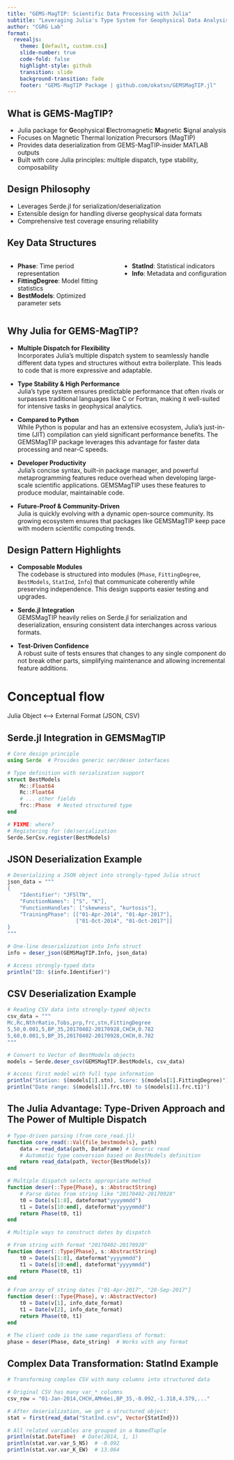 ```yaml
---
title: "GEMS-MagTIP: Scientific Data Processing with Julia"
subtitle: "Leveraging Julia's Type System for Geophysical Data Analysis"
author: "CGRG Lab"
format:
  revealjs:
    theme: [default, custom.css]
    slide-number: true
    code-fold: false
    highlight-style: github
    transition: slide
    background-transition: fade
    footer: "GEMS-MagTIP Package | github.com/okatsn/GEMSMagTIP.jl"
---
```


## What is GEMS-MagTIP?

- Julia package for **G**eophysical **E**lectromagnetic **M**agnetic **S**ignal analysis
- Focuses on Magnetic Thermal Ionization Precursors (MagTIP)
- Provides data deserialization from GEMS-MagTIP-insider MATLAB outputs
- Built with core Julia principles: multiple dispatch, type stability, composability

## Design Philosophy

- Leverages Serde.jl for serialization/deserialization
- Extensible design for handling diverse geophysical data formats
- Comprehensive test coverage ensuring reliability

## Key Data Structures

:::: {.columns}
::: {.column width="50%"}
- **Phase**: Time period representation
- **FittingDegree**: Model fitting statistics 
- **BestModels**: Optimized parameter sets
:::
::: {.column width="50%"}
- **StatInd**: Statistical indicators
- **Info**: Metadata and configuration
:::
::::

## Why Julia for GEMS-MagTIP?

- **Multiple Dispatch for Flexibility**  
  Incorporates Julia’s multiple dispatch system to seamlessly handle different data types and structures without extra boilerplate. This leads to code that is more expressive and adaptable.

- **Type Stability & High Performance**  
  Julia’s type system ensures predictable performance that often rivals or surpasses traditional languages like C or Fortran, making it well-suited for intensive tasks in geophysical analytics.

- **Compared to Python**  
  While Python is popular and has an extensive ecosystem, Julia’s just-in-time (JIT) compilation can yield significant performance benefits. The GEMSMagTIP package leverages this advantage for faster data processing and near-C speeds.

- **Developer Productivity**  
  Julia’s concise syntax, built-in package manager, and powerful metaprogramming features reduce overhead when developing large-scale scientific applications. GEMSMagTIP uses these features to produce modular, maintainable code.

- **Future-Proof & Community-Driven**  
  Julia is quickly evolving with a dynamic open-source community. Its growing ecosystem ensures that packages like GEMSMagTIP keep pace with modern scientific computing trends.

## Design Pattern Highlights

- **Composable Modules**  
  The codebase is structured into modules (`Phase`, `FittingDegree`, `BestModels`, `StatInd`, `Info`) that communicate coherently while preserving independence. This design supports easier testing and upgrades.

- **Serde.jl Integration**  
  GEMSMagTIP heavily relies on Serde.jl for serialization and deserialization, ensuring consistent data interchanges across various formats.

- **Test-Driven Confidence**  
  A robust suite of tests ensures that changes to any single component do not break other parts, simplifying maintenance and allowing incremental feature additions.

# Conceptual flow

Julia Object ⟷ External Format (JSON, CSV)

## Serde.jl Integration in GEMSMagTIP

```julia
# Core design principle
using Serde  # Provides generic ser/deser interfaces

# Type definition with serialization support
struct BestModels
    Mc::Float64
    Rc::Float64
    # ... other fields
    frc::Phase  # Nested structured type
end

# FIXME: where?
# Registering for (de)serialization
Serde.SerCsv.register(BestModels)
```

## JSON Deserialization Example

```julia
# Deserializing a JSON object into strongly-typed Julia struct
json_data = """
{
    "Identifier": "JF5lTN",
    "FunctionNames": ["S", "K"],
    "FunctionHandles": ["skewness", "kurtosis"],
    "TrainingPhase": [["01-Apr-2014", "01-Apr-2017"], 
                      ["01-Oct-2014", "01-Oct-2017"]]
}
"""

# One-line deserialization into Info struct
info = deser_json(GEMSMagTIP.Info, json_data)

# Access strongly-typed data
println("ID: $(info.Identifier)")
```

## CSV Deserialization Example

```julia
# Reading CSV data into strongly-typed objects
csv_data = """
Mc,Rc,NthrRatio,Tobs,prp,frc,stn,FittingDegree
5,50,0.001,5,BP_35,20170402-20170928,CHCH,0.782
5,60,0.001,5,BP_35,20170402-20170928,CHCH,0.782
"""

# Convert to Vector of BestModels objects
models = Serde.deser_csv(GEMSMagTIP.BestModels, csv_data)

# Access first model with full type information
println("Station: $(models[1].stn), Score: $(models[1].FittingDegree)")
println("Date range: $(models[1].frc.t0) to $(models[1].frc.t1)")
```

## The Julia Advantage: Type-Driven Approach and The Power of Multiple Dispatch

```julia
# Type-driven parsing (from core_read.jl)
function core_read(::Val{file_bestmodels}, path)
    data = read_data(path, DataFrame) # Generic read
    # Automatic type conversion based on BestModels definition
    return read_data(path, Vector{BestModels})
end

# Multiple dispatch selects appropriate method
function deser(::Type{Phase}, s::AbstractString)
    # Parse dates from string like "20170402-20170928"
    t0 = Date(s[1:8], dateformat"yyyymmdd")
    t1 = Date(s[10:end], dateformat"yyyymmdd")
    return Phase(t0, t1)
end

# Multiple ways to construct dates by dispatch

# From string with format "20170402-20170928"
function deser(::Type{Phase}, s::AbstractString)
    t0 = Date(s[1:8], dateformat"yyyymmdd")
    t1 = Date(s[10:end], dateformat"yyyymmdd")
    return Phase(t0, t1)
end

# From array of string dates ["01-Apr-2017", "28-Sep-2017"]
function deser(::Type{Phase}, v::AbstractVector)
    t0 = Date(v[1], info_date_format)
    t1 = Date(v[2], info_date_format)
    return Phase(t0, t1)
end

# The client code is the same regardless of format:
phase = deser(Phase, date_string)  # Works with any format
```

## Complex Data Transformation: StatInd Example

```julia
# Transforming complex CSV with many columns into structured data

# Original CSV has many var_* columns
csv_row = "01-Jan-2014,CHCH,AMn6ei,BP_35,-0.092,-1.318,4.379,..."

# After deserialization, we get a structured object:
stat = first(read_data("StatInd.csv", Vector{StatInd}))

# All related variables are grouped in a NamedTuple
println(stat.DateTime)  # Date(2014, 1, 1)
println(stat.var.var_S_NS)  # -0.092
println(stat.var.var_K_EW)  # 13.064
```
